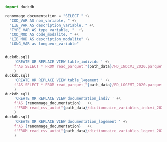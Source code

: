 ```python
import duckdb

renommage_documentation = "SELECT " +\
  "COD_VAR AS nom_variable, " +\
  "LIB_VAR AS description_variable, " +\
  "TYPE_VAR AS type_variable, "  +\
  "COD_MOD AS code_modalite, " +\
  "LIB_MOD AS description_modalite" +\
  "LONG_VAR as longueur_variable"
    

duckdb.sql(
    'CREATE OR REPLACE VIEW table_individu ' +\
    f'AS SELECT * FROM read_parquet("{path_data}/FD_INDCVI_2020.parquet")'
    )
duckdb.sql(
    'CREATE OR REPLACE VIEW table_logement ' +\
    f'AS SELECT * FROM read_parquet("{path_data}/FD_LOGEMT_2020.parquet")'
    )
duckdb.sql(
    'CREATE OR REPLACE VIEW documentation_indiv ' +\
    f'AS {renommage_documentation} ' +\
    f'FROM read_csv_auto("{path_data}/dictionnaire_variables_indcvi_2020.csv", header=true)'
    )
duckdb.sql(
    'CREATE OR REPLACE VIEW documentation_logement ' +\
    f'AS {renommage_documentation} ' +\
    f'FROM read_csv_auto("{path_data}/dictionnaire_variables_logemt_2020.csv", header=true)'
    )
```
